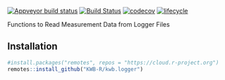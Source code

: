 [![Appveyor build status](https://ci.appveyor.com/api/projects/status/cim0bodtptjulxp9/branch/master?svg=true)](https://ci.appveyor.com/project/KWB-R/kwb-logger-2gdba/branch/master)
[![Build Status](https://travis-ci.org/KWB-R/kwb.logger.svg?branch=master)](https://travis-ci.org/KWB-R/kwb.logger)
[![codecov](https://codecov.io/github/KWB-R/kwb.logger/branch/master/graphs/badge.svg)](https://codecov.io/github/KWB-R/kwb.logger)
[![lifecycle](https://img.shields.io/badge/lifecycle-stable-brightgreen.svg)](https://www.tidyverse.org/lifecycle/#stable)



Functions to Read Measurement Data from Logger Files


## Installation

```r
#install.packages("remotes", repos = "https://cloud.r-project.org")
remotes::install_github("KWB-R/kwb.logger")
```